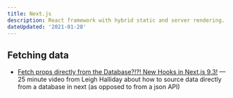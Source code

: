 ```yaml
---
title: Next.js
description: React framework with hybrid static and server rendering.
dateUpdated: '2021-01-28'
---
```


## Fetching data

- [Fetch props directly from the Database?!?! New Hooks in Next.js 9.3!](https://m.youtube.com/watch?v=QABkof8ygzI&feature=youtu.be) — 25 minute video from Leigh Halliday about how to source data directly from a database in next (as opposed to from a json API)